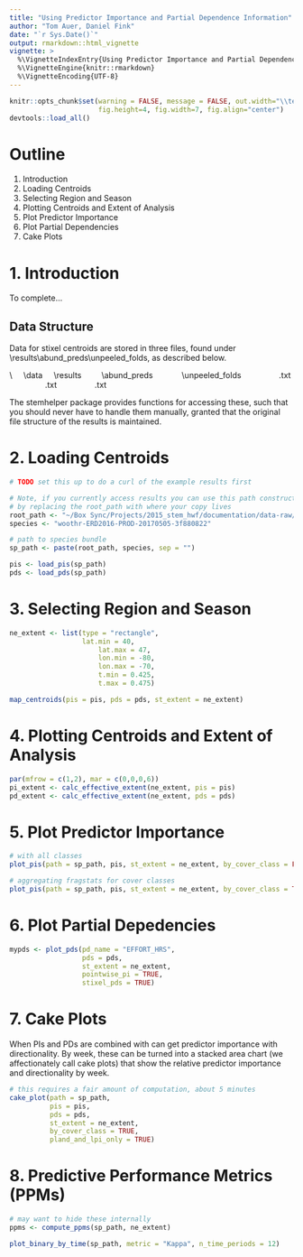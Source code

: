 ```yaml
---
title: "Using Predictor Importance and Partial Dependence Information"
author: "Tom Auer, Daniel Fink"
date: "`r Sys.Date()`"
output: rmarkdown::html_vignette
vignette: >
  %\VignetteIndexEntry{Using Predictor Importance and Partial Dependence Information}
  %\VignetteEngine{knitr::rmarkdown}
  %\VignetteEncoding{UTF-8}
---
```


```r
knitr::opts_chunk$set(warning = FALSE, message = FALSE, out.width="\\textwidth", 
                      fig.height=4, fig.width=7, fig.align="center")
devtools::load_all()
```

# Outline

1. Introduction
2. Loading Centroids
3. Selecting Region and Season
4. Plotting Centroids and Extent of Analysis
5. Plot Predictor Importance
6. Plot Partial Dependencies
7. Cake Plots

# 1. Introduction

To complete...

## Data Structure

Data for stixel centroids are stored in three files, found under \\results\\abund_preds\\unpeeled\_folds, as described below.

\\<species>
&nbsp;&nbsp;&nbsp;&nbsp;\\data
&nbsp;&nbsp;&nbsp;&nbsp;\\results
&nbsp;&nbsp;&nbsp;&nbsp;&nbsp;&nbsp;&nbsp;&nbsp;\\abund_preds
&nbsp;&nbsp;&nbsp;&nbsp;&nbsp;&nbsp;&nbsp;&nbsp;&nbsp;&nbsp;&nbsp;&nbsp;\\unpeeled_folds
&nbsp;&nbsp;&nbsp;&nbsp;&nbsp;&nbsp;&nbsp;&nbsp;&nbsp;&nbsp;&nbsp;&nbsp;&nbsp;&nbsp;&nbsp;&nbsp;\pi.txt
&nbsp;&nbsp;&nbsp;&nbsp;&nbsp;&nbsp;&nbsp;&nbsp;&nbsp;&nbsp;&nbsp;&nbsp;&nbsp;&nbsp;&nbsp;&nbsp;\pd.txt
&nbsp;&nbsp;&nbsp;&nbsp;&nbsp;&nbsp;&nbsp;&nbsp;&nbsp;&nbsp;&nbsp;&nbsp;&nbsp;&nbsp;&nbsp;&nbsp;\summary.txt

The stemhelper package provides functions for accessing these, such that you should never have to handle them manually, granted that the original file structure of the results is maintained.

# 2. Loading Centroids

```r
# TODO set this up to do a curl of the example results first

# Note, if you currently access results you can use this path construction
# by replacing the root_path with where your copy lives
root_path <- "~/Box Sync/Projects/2015_stem_hwf/documentation/data-raw/"
species <- "woothr-ERD2016-PROD-20170505-3f880822"

# path to species bundle
sp_path <- paste(root_path, species, sep = "")

pis <- load_pis(sp_path)
pds <- load_pds(sp_path)
```

# 3. Selecting Region and Season

```r
ne_extent <- list(type = "rectangle",
                  lat.min = 40,  
		              lat.max = 47,
		              lon.min = -80,
		              lon.max = -70,
		              t.min = 0.425,
	 	              t.max = 0.475)

map_centroids(pis = pis, pds = pds, st_extent = ne_extent)
```

# 4. Plotting Centroids and Extent of Analysis

```r
par(mfrow = c(1,2), mar = c(0,0,0,6))
pi_extent <- calc_effective_extent(ne_extent, pis = pis)
pd_extent <- calc_effective_extent(ne_extent, pds = pds)
```

# 5. Plot Predictor Importance

```r
# with all classes
plot_pis(path = sp_path, pis, st_extent = ne_extent, by_cover_class = FALSE)

# aggregating fragstats for cover classes
plot_pis(path = sp_path, pis, st_extent = ne_extent, by_cover_class = TRUE)
```

# 6. Plot Partial Depedencies

```r
mypds <- plot_pds(pd_name = "EFFORT_HRS", 
                  pds = pds, 
                  st_extent = ne_extent, 
                  pointwise_pi = TRUE, 
                  stixel_pds = TRUE)
```

# 7. Cake Plots

When PIs and PDs are combined with can get predictor importance with directionality. By week, these can be turned into a stacked area chart (we affectionately call cake plots) that show the relative predictor importance and directionality by week.

```r
# this requires a fair amount of computation, about 5 minutes
cake_plot(path = sp_path,
          pis = pis,
          pds = pds,
          st_extent = ne_extent,
          by_cover_class = TRUE,
          pland_and_lpi_only = TRUE)
```

# 8. Predictive Performance Metrics (PPMs)
```r

# may want to hide these internally
ppms <- compute_ppms(sp_path, ne_extent)

plot_binary_by_time(sp_path, metric = "Kappa", n_time_periods = 12)

```

